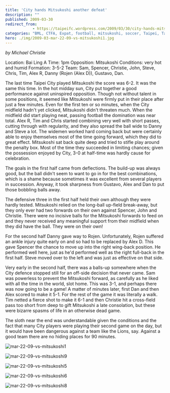 ```yaml
---
title: 'City hands Mitsukoshi another defeat'
description: ""
published: 2009-03-30
redirect_from: 
            - https://taipeifc.wordpress.com/2009/03/30/city-hands-mitsukoshi-another-defeat/
categories: "BML, CTFA, Expat, football, mitsukoshi, soccer, Taipei, Taipei City FC, Taiwan, vs. Mitsukoshi"
hero: ./img/2009-03-mar-22-09-vs-mitsukoshi1.jpg
---
```

_by Michael Christie_

Location: Bai Ling A Time: 1pm Opposition: Mitsukoshi Conditions: very hot and humid Formation: 3-5-2 Team: Sam, Spencer, Christie, John, Steve, Chris, Tim, Alex R, Danny (Rojen (Alex D)), Gustavo, Dan.

The last time Taipei City played Mitsukoshi the score was 6-2. It was the same this time. In the hot midday sun, City put together a good performance against uninspired opposition. Though not without talent in some positions, it seemed like Mitsukoshi were firmly put in their place after just a few minutes. Even for the first ten or so minutes, when the City midfield hadn't yet clicked, Mitsukoshi didn't threaten much. When the midfield did start playing neat, passing football the domination was near total. Alex R, Tim and Chris started combining very well with short passes, cutting through with regularity, and they also spread the ball wide to Danny and Steve a lot. The widemen worked hard coming back but were certainly able to enjoy themselves most of the time going forward, which they did to great effect. Mitsukoshi sat back quite deep and tried to stifle play around the penalty box. Most of the time they succeeded in limiting chances; given the possession enjoyed by City, 3-0 at half-time was hardly cause for celebration.

The goals in the first half came from deflections. The build-up was always good, but the ball didn't seem to want to go in for the best combinations, which is a shame because sometimes it was excellent from several players in succession. Anyway, it took sharpness from Gustavo, Alex and Dan to put those bobbling balls away.

The defensive three in the first half held their own although they were hardly tested. Mitsukoshi relied on the long-ball up-field break-away, but they only ever had two forwards on their own against Spencer, John and Christie. There were no incisive balls for the Mitsukoshi forwards to feed on and they never received any meaningful support from their midfield when they did have the ball. They were on their own!

For the second half Danny gave way to Rojen. Unfortunately, Rojen suffered an ankle injury quite early on and so had to be replaced by Alex D. This gave Spencer the chance to move up into the right wing-back position. He performed well here, just as he'd performed well as the right full-back in the first half. Steve moved over to the left and was just as effective on that side.

Very early in the second half, there was a balls-up somewhere when the City defence stopped still for an off-side decision that never came. Sam was powerless to prevent the Mitsukoshi forward, as carefully as he liked with all the time in the world, slot home. This was 3-1, and perhaps there was now going to be a game! A matter of minutes later, first Dan and then Alex scored to make it 5-1. For the rest of the game it was literally a walk. Tim netted a fierce shot to make it 6-1 and then Christie hit a cross-field pass too short from deep to gift Mitsukoshi a late consolation, but these were bizarre spasms of life in an otherwise dead game.

The sloth near the end was understandable given the conditions and the fact that many City players were playing their second game on the day, but it would have been dangerous against a team like the Lions, say. Against a good team there are no hiding places for 90 minutes.

![](http://taipeifc.files.wordpress.com/2009/03/mar-22-09-vs-mitsukoshi1.jpg "mar-22-09-vs-mitsukoshi1")

![](http://taipeifc.files.wordpress.com/2009/03/mar-22-09-vs-mitsukoshi9.jpg "mar-22-09-vs-mitsukoshi9")

![](http://taipeifc.files.wordpress.com/2009/03/mar-22-09-vs-mitsukoshi5.jpg "mar-22-09-vs-mitsukoshi5")

![](http://taipeifc.files.wordpress.com/2009/03/mar-22-09-vs-mitsukoshi6.jpg "mar-22-09-vs-mitsukoshi6")

![](http://taipeifc.files.wordpress.com/2009/03/mar-22-09-vs-mitsukoshi8.jpg "mar-22-09-vs-mitsukoshi8")
